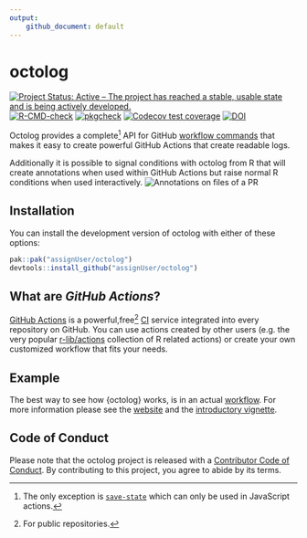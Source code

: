 ---
output: 
    github_document: default
---

<!-- README.md is generated from README.Rmd. Please edit that file -->

# octolog

<!-- badges: start -->
[![Project Status: Active – The project has reached a stable, usable state and is being actively developed.](https://www.repostatus.org/badges/latest/active.svg)](https://www.repostatus.org/#active)
[![R-CMD-check](https://github.com/assignUser/octolog/workflows/R-CMD-check/badge.svg)](https://github.com/assignUser/octolog/actions)
[![pkgcheck](https://github.com/assignUser/octolog/actions/workflows/pkgcheck.yaml/badge.svg)](https://github.com/assignUser/octolog/actions/workflows/pkgcheck.yaml)
[![Codecov test coverage](https://codecov.io/gh/assignUser/octolog/branch/main/graph/badge.svg)](https://app.codecov.io/gh/assignUser/octolog?branch=main)
[![DOI](https://zenodo.org/badge/451156961.svg)](https://zenodo.org/badge/latestdoi/451156961)
<!-- badges: end -->

Octolog provides a complete[^1] API for GitHub [workflow commands](https://docs.github.com/en/actions/using-workflows/workflow-commands-for-github-actions) that makes it easy to create powerful GitHub Actions that create readable logs. 

Additionally it is possible to signal conditions with octolog from R that will create annotations when used within GitHub Actions but raise normal R conditions
when used interactively.
![Annotations on files of a PR](man/figures/error.png)

[^1]: The only exception is [`save-state`](https://docs.github.com/en/actions/using-workflows/workflow-commands-for-github-actions#sending-values-to-the-pre-and-post-actions) which can only be used in JavaScript actions. 

## Installation

You can install the development version of octolog with either of these options:

``` r
pak::pak("assignUser/octolog")
devtools::install_github("assignUser/octolog")
```

## What are *GitHub Actions*?
[GitHub Actions](https://github.com/features/actions) is a powerful,free[^2] [CI](https://devguide.ropensci.org/ci.html) service integrated into every repository on GitHub. You can use actions created by other users (e.g. the very popular [r-lib/actions](https://github.com/r-lib/actions) collection of R related actions) or create your own customized workflow that fits your needs.

[^2]: For public repositories.

## Example

The best way to see how {octolog} works, is in an actual [workflow](https://github.com/assignUser/octolog/actions/workflows/test-octolog.yaml). For more information please see the [website](assignUser.github.io/octolog) and the [introductory vignette](https://jacob.wujciak.de/octolog/articles/octolog.html).

## Code of Conduct

Please note that the octolog project is released with a [Contributor Code of Conduct](https://jacob.wujciak.de/octolog/CODE_OF_CONDUCT.html). By contributing to this project, you agree to abide by its terms.
